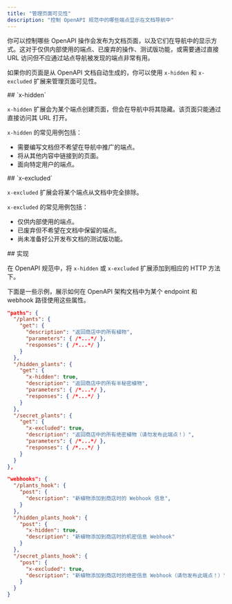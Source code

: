 ```yaml
---
title: "管理页面可见性"
description: "控制 OpenAPI 规范中的哪些端点显示在文档导航中"
---
```


你可以控制哪些 OpenAPI 操作会发布为文档页面，以及它们在导航中的显示方式。这对于仅供内部使用的端点、已废弃的操作、测试版功能，或需要通过直接 URL 访问但不应通过站点导航被发现的端点非常有用。

如果你的页面是从 OpenAPI 文档自动生成的，你可以使用 `x-hidden` 和 `x-excluded` 扩展来管理页面可见性。



<div id="x-hidden">
  ## `x-hidden`
</div>

`x-hidden` 扩展会为某个端点创建页面，但会在导航中将其隐藏。该页面只能通过直接访问其 URL 打开。

`x-hidden` 的常见用例包括：

- 需要编写文档但不希望在导航中推广的端点。
- 将从其他内容中链接到的页面。
- 面向特定用户的端点。



<div id="x-excluded">
  ## `x-excluded`
</div>

`x-excluded` 扩展会将某个端点从文档中完全排除。

`x-excluded` 的常见用例包括：

- 仅供内部使用的端点。
- 已废弃但不希望在文档中保留的端点。
- 尚未准备好公开发布文档的测试版功能。



<div id="implementation">
  ## 实现
</div>

在 OpenAPI 规范中，将 `x-hidden` 或 `x-excluded` 扩展添加到相应的 HTTP 方法下。

下面是一些示例，展示如何在 OpenAPI 架构文档中为某个 endpoint 和 webhook 路径使用这些属性。

```json {11, 19}
"paths": {
  "/plants": {
    "get": {
      "description": "返回商店中的所有植物",
      "parameters": { /*...*/ },
      "responses": { /*...*/ }
    }
  },
  "/hidden_plants": {
    "get": {
      "x-hidden": true,
      "description": "返回商店中的所有半秘密植物",
      "parameters": { /*...*/ },
      "responses": { /*...*/ }
    }
  },
  "/secret_plants": {
    "get": {
      "x-excluded": true,
      "description": "返回商店中的所有绝密植物（请勿发布此端点！）",
      "parameters": { /*...*/ },
      "responses": { /*...*/ }
    }
  }
},
```

```json {9, 15}
"webhooks": {
  "/plants_hook": {
    "post": {
      "description": "新植物添加到商店时的 Webhook 信息",
    }
  },
  "/hidden_plants_hook": {
    "post": {
      "x-hidden": true,
      "description": "新植物添加到商店时的机密信息 Webhook"
    }
  },
  "/secret_plants_hook": {
    "post": {
      "x-excluded": true,
      "description": "新植物添加到商店时的绝密信息 Webhook（请勿发布此端点！）"
    }
  }
}
```
